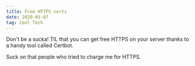 ```yaml
---
title: Free HTTPS certs
date: 2020-05-07
tag: Cool Tech
---
```




Don't be a sucka! TIL that you can get free HTTPS on your server thanks to a handy
tool called <TextLink href="https://certbot.eff.org/">Certbot</TextLink>.

Suck on that people who tried to charge me for HTTPS.
